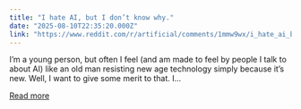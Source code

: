 ```yaml
---
title: "I hate AI, but I don’t know why."
date: "2025-08-10T22:35:20.000Z"
link: "https://www.reddit.com/r/artificial/comments/1mmw9wx/i_hate_ai_but_i_dont_know_why/"
---
```


I’m a young person, but often I feel (and am made to feel by people I talk to about AI) like an old man resisting new age technology simply because it’s new. Well, I want to give some merit to that. I...

[Read more](https://www.reddit.com/r/artificial/comments/1mmw9wx/i_hate_ai_but_i_dont_know_why/)
